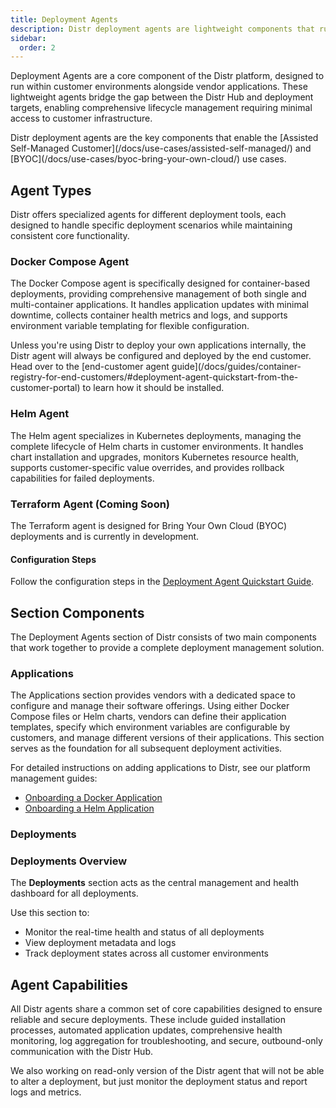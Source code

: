 ```yaml
---
title: Deployment Agents
description: Distr deployment agents are lightweight components that run in customer environments to manage the full lifecycle of infrastructure and applications. This page covers how Docker, Helm, and Terraform agents work, how to configure them, and how they enable secure, customer-controlled deployments.
sidebar:
  order: 2
---
```



Deployment Agents are a core component of the Distr platform, designed to run within customer environments alongside vendor applications. These lightweight agents bridge the gap between the Distr Hub and deployment targets, enabling comprehensive lifecycle management requiring minimal access to customer infrastructure.

<Aside type="note">
  Distr deployment agents are the key components that enable the [Assisted
  Self-Managed Customer](/docs/use-cases/assisted-self-managed/) and
  [BYOC](/docs/use-cases/byoc-bring-your-own-cloud/) use cases.
</Aside>

## Agent Types

Distr offers specialized agents for different deployment tools, each designed to handle specific deployment scenarios while maintaining consistent core functionality.

### Docker Compose Agent

The Docker Compose agent is specifically designed for container-based deployments, providing comprehensive management of both single and multi-container applications. It handles application updates with minimal downtime, collects container health metrics and logs, and supports environment variable templating for flexible configuration.

<ThemedImage
  lightSrc={dockerAgentLight}
  darkSrc={dockerAgentDark}
  alt="Docker Compose Agent interface"
/>

<Aside type="note">
  Unless you're using Distr to deploy your own applications internally, the
  Distr agent will always be configured and deployed by the end customer. Head
  over to the [end-customer agent
  guide](/docs/guides/container-registry-for-end-customers/#deployment-agent-quickstart-from-the-customer-portal)
  to learn how it should be installed.
</Aside>

### Helm Agent

The Helm agent specializes in Kubernetes deployments, managing the complete lifecycle of Helm charts in customer environments. It handles chart installation and upgrades, monitors Kubernetes resource health, supports customer-specific value overrides, and provides rollback capabilities for failed deployments.

<ThemedImage
  lightSrc={helmAgentLight}
  darkSrc={helmAgentDark}
  alt="Distr Helm Agent"
/>

### Terraform Agent (Coming Soon)

<Aside type="caution" title="Currently in development">
  The Terraform agent is designed for Bring Your Own Cloud (BYOC) deployments
  and is currently in development.
</Aside>

#### Configuration Steps

Follow the configuration steps in the [Deployment Agent Quickstart Guide](/docs/guides/container-registry-for-end-customers/#deployment-agent-quickstart-from-the-customer-portal).

## Section Components

The Deployment Agents section of Distr consists of two main components that work together to provide a complete deployment management solution.

### Applications

<ThemedImage
  lightSrc={agentApplicationsLight}
  darkSrc={agentApplicationsDark}
  alt="Applications interface"
/>

The Applications section provides vendors with a dedicated space to configure and manage their software offerings. Using either Docker Compose files or Helm charts, vendors can define their application templates, specify which environment variables are configurable by customers, and manage different versions of their applications. This section serves as the foundation for all subsequent deployment activities.

For detailed instructions on adding applications to Distr, see our platform management guides:

- [Onboarding a Docker Application](/docs/guides/onboarding-a-docker-app/)
- [Onboarding a Helm Application](/docs/guides/onboarding-a-helm-app/)

### Deployments

<ThemedImage
  lightSrc={agentDeploymentLight}
  darkSrc={agentDeploymentDark}
  alt="Deployments interface"
/>

### Deployments Overview

The **Deployments** section acts as the central management and health dashboard for all deployments.

Use this section to:

- Monitor the real-time health and status of all deployments
- View deployment metadata and logs
- Track deployment states across all customer environments

## Agent Capabilities

All Distr agents share a common set of core capabilities designed to ensure reliable and secure deployments. These include guided installation processes, automated application updates, comprehensive health monitoring, log aggregation for troubleshooting, and secure, outbound-only communication with the Distr Hub.

<Aside>
  We also working on read-only version of the Distr agent that will not be able
  to alter a deployment, but just monitor the deployment status and report logs
  and metrics.
</Aside>
